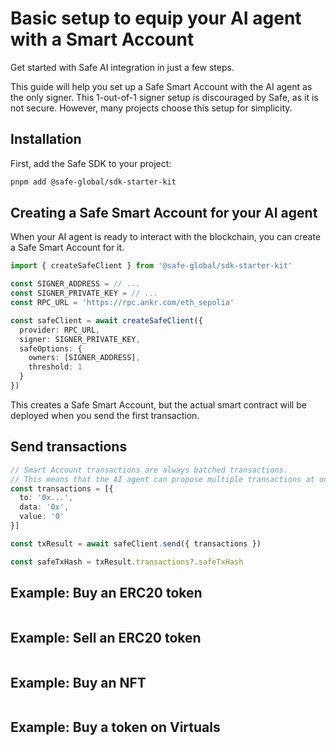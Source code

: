 # Basic setup to equip your AI agent with a Smart Account

Get started with Safe AI integration in just a few steps.

This guide will help you set up a Safe Smart Account with the AI agent as the only signer.
This 1-out-of-1 signer setup is discouraged by Safe, as it is not secure.
However, many projects choose this setup for simplicity.

## Installation

First, add the Safe SDK to your project:

```bash
pnpm add @safe-global/sdk-starter-kit
```

## Creating a Safe Smart Account for your AI agent

When your AI agent is ready to interact with the blockchain, you can create a Safe Smart Account for it.

```typescript
import { createSafeClient } from '@safe-global/sdk-starter-kit'

const SIGNER_ADDRESS = // ...
const SIGNER_PRIVATE_KEY = // ...
const RPC_URL = 'https://rpc.ankr.com/eth_sepolia'

const safeClient = await createSafeClient({
  provider: RPC_URL,
  signer: SIGNER_PRIVATE_KEY,
  safeOptions: {
    owners: [SIGNER_ADDRESS],
    threshold: 1
  }
})
```

This creates a Safe Smart Account, but the actual smart contract will be deployed when you send the first transaction.

## Send transactions

```typescript
// Smart Account transactions are always batched transactions.
// This means that the AI agent can propose multiple transactions at once.
const transactions = [{
  to: '0x...',
  data: '0x',
  value: '0'
}]

const txResult = await safeClient.send({ transactions })

const safeTxHash = txResult.transactions?.safeTxHash

```

## Example: Buy an ERC20 token

```typescript


```

## Example: Sell an ERC20 token

```typescript

```

## Example: Buy an NFT

```typescript

```

## Example: Buy a token on Virtuals

```typescript

```
